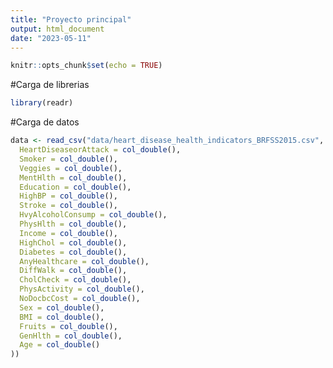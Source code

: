 ```yaml
---
title: "Proyecto principal"
output: html_document
date: "2023-05-11"
---
```


```r
knitr::opts_chunk$set(echo = TRUE)
```


#Carga de librerias

```r
library(readr)


```


#Carga de datos

```r

data <- read_csv("data/heart_disease_health_indicators_BRFSS2015.csv", col_types = cols(
  HeartDiseaseorAttack = col_double(),
  Smoker = col_double(),
  Veggies = col_double(),
  MentHlth = col_double(),
  Education = col_double(),
  HighBP = col_double(),
  Stroke = col_double(),
  HvyAlcoholConsump = col_double(),
  PhysHlth = col_double(),
  Income = col_double(),
  HighChol = col_double(),
  Diabetes = col_double(),
  AnyHealthcare = col_double(),
  DiffWalk = col_double(),
  CholCheck = col_double(),
  PhysActivity = col_double(),
  NoDocbcCost = col_double(),
  Sex = col_double(),
  BMI = col_double(),
  Fruits = col_double(),
  GenHlth = col_double(),
  Age = col_double()
))


```


